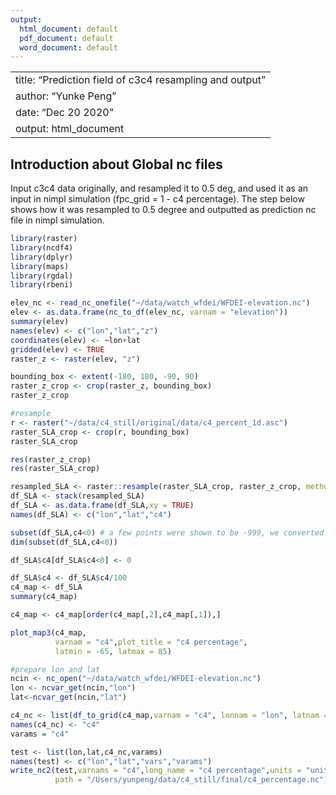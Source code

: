 ```yaml
---
output:
  html_document: default
  pdf_document: default
  word_document: default
---
```


---
title: "Prediction field of c3c4 resampling and output"
author: "Yunke Peng"
date: "Dec 20 2020"
output: html_document
---

## Introduction about Global nc files
Input c3c4 data originally, and resampled it to 0.5 deg, and used it as an input in nimpl simulation (fpc_grid = 1 - c4 percentage). The step below shows how it was resampled to 0.5 degree and outputted as prediction nc file in nimpl simulation.



```r

library(raster)
library(ncdf4)
library(dplyr)
library(maps)
library(rgdal)
library(rbeni)

elev_nc <- read_nc_onefile("~/data/watch_wfdei/WFDEI-elevation.nc")
elev <- as.data.frame(nc_to_df(elev_nc, varnam = "elevation"))
summary(elev)
names(elev) <- c("lon","lat","z")
coordinates(elev) <- ~lon+lat 
gridded(elev) <- TRUE
raster_z <- raster(elev, "z") 

bounding_box <- extent(-180, 180, -90, 90)
raster_z_crop <- crop(raster_z, bounding_box)
raster_z_crop

#resample
r <- raster("~/data/c4_still/original/data/c4_percent_1d.asc")
raster_SLA_crop <- crop(r, bounding_box)
raster_SLA_crop

res(raster_z_crop)
res(raster_SLA_crop)

resampled_SLA <- raster::resample(raster_SLA_crop, raster_z_crop, method="ngb")
df_SLA <- stack(resampled_SLA)
df_SLA <- as.data.frame(df_SLA,xy = TRUE)
names(df_SLA) <- c("lon","lat","c4")

subset(df_SLA,c4<0) # a few points were shown to be -999, we converted them to 0
dim(subset(df_SLA,c4<0))

df_SLA$c4[df_SLA$c4<0] <- 0

df_SLA$c4 <- df_SLA$c4/100
c4_map <- df_SLA
summary(c4_map)

c4_map <- c4_map[order(c4_map[,2],c4_map[,1]),]

plot_map3(c4_map, 
          varnam = "c4",plot_title = "c4 percentage",
          latmin = -65, latmax = 85)

#prepare lon and lat
ncin <- nc_open("~/data/watch_wfdei/WFDEI-elevation.nc")
lon <- ncvar_get(ncin,"lon")
lat<-ncvar_get(ncin,"lat")

c4_nc <- list(df_to_grid(c4_map,varnam = "c4", lonnam = "lon", latnam = "lat"))
names(c4_nc) <- "c4"
varams = "c4"

test <- list(lon,lat,c4_nc,varams)
names(test) <- c("lon","lat","vars","varams")
write_nc2(test,varnams = "c4",long_name = "c4 percentage",units = "unitless",
          path = "/Users/yunpeng/data/c4_still/final/c4_percentage.nc")


```